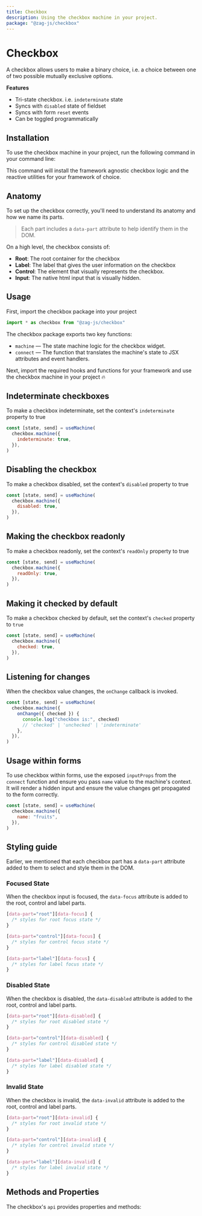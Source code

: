 ```yaml
---
title: Checkbox
description: Using the checkbox machine in your project.
package: "@zag-js/checkbox"
---
```


# Checkbox

A checkbox allows users to make a binary choice, i.e. a choice between one of
two possible mutually exclusive options.

<Resources pkg="@zag-js/checkbox" />

<Showcase id="Checkbox" />

**Features**

- Tri-state checkbox. i.e. `indeterminate` state
- Syncs with `disabled` state of fieldset
- Syncs with form `reset` events
- Can be toggled programmatically

## Installation

To use the checkbox machine in your project, run the following command in your
command line:

<CodeSnippet id="checkbox/installation.mdx" />

This command will install the framework agnostic checkbox logic and the reactive
utilities for your framework of choice.

## Anatomy

To set up the checkbox correctly, you'll need to understand its anatomy and how
we name its parts.

> Each part includes a `data-part` attribute to help identify them in the DOM.

<Anatomy id="checkbox" />

On a high level, the checkbox consists of:

- **Root**: The root container for the checkbox
- **Label**: The label that gives the user information on the checkbox
- **Control**: The element that visually represents the checkbox.
- **Input**: The native html input that is visually hidden.

## Usage

First, import the checkbox package into your project

```jsx
import * as checkbox from "@zag-js/checkbox"
```

The checkbox package exports two key functions:

- `machine` — The state machine logic for the checkbox widget.
- `connect` — The function that translates the machine's state to JSX attributes
  and event handlers.

Next, import the required hooks and functions for your framework and use the
checkbox machine in your project 🔥

<UsageCodeSnippet id="checkbox/usage.mdx" style="checkbox" />

## Indeterminate checkboxes

To make a checkbox indeterminate, set the context's `indeterminate` property to
true

```jsx {3}
const [state, send] = useMachine(
  checkbox.machine({
    indeterminate: true,
  }),
)
```

## Disabling the checkbox

To make a checkbox disabled, set the context's `disabled` property to true

```jsx {3}
const [state, send] = useMachine(
  checkbox.machine({
    disabled: true,
  }),
)
```

## Making the checkbox readonly

To make a checkbox readonly, set the context's `readOnly` property to true

```jsx {3}
const [state, send] = useMachine(
  checkbox.machine({
    readOnly: true,
  }),
)
```

## Making it checked by default

To make a checkbox checked by default, set the context's `checked` property to
`true`

```jsx {3}
const [state, send] = useMachine(
  checkbox.machine({
    checked: true,
  }),
)
```

## Listening for changes

When the checkbox value changes, the `onChange` callback is invoked.

```jsx {3-6}
const [state, send] = useMachine(
  checkbox.machine({
    onChange({ checked }) {
      console.log("checkbox is:", checked)
      // 'checked' | 'unchecked' | 'indeterminate'
    },
  }),
)
```

## Usage within forms

To use checkbox within forms, use the exposed `inputProps` from the `connect`
function and ensure you pass `name` value to the machine's context. It will
render a hidden input and ensure the value changes get propagated to the form
correctly.

```jsx {3}
const [state, send] = useMachine(
  checkbox.machine({
    name: "fruits",
  }),
)
```

## Styling guide

Earlier, we mentioned that each checkbox part has a `data-part` attribute added
to them to select and style them in the DOM.

### Focused State

When the checkbox input is focused, the `data-focus` attribute is added to the
root, control and label parts.

```css
[data-part="root"][data-focus] {
  /* styles for root focus state */
}

[data-part="control"][data-focus] {
  /* styles for control focus state */
}

[data-part="label"][data-focus] {
  /* styles for label focus state */
}
```

### Disabled State

When the checkbox is disabled, the `data-disabled` attribute is added to the
root, control and label parts.

```css
[data-part="root"][data-disabled] {
  /* styles for root disabled state */
}

[data-part="control"][data-disabled] {
  /* styles for control disabled state */
}

[data-part="label"][data-disabled] {
  /* styles for label disabled state */
}
```

### Invalid State

When the checkbox is invalid, the `data-invalid` attribute is added to the root,
control and label parts.

```css
[data-part="root"][data-invalid] {
  /* styles for root invalid state */
}

[data-part="control"][data-invalid] {
  /* styles for control invalid state */
}

[data-part="label"][data-invalid] {
  /* styles for label invalid state */
}
```

## Methods and Properties

The checkbox's `api` provides properties and methods:

<ApiTable name="checkbox" />
